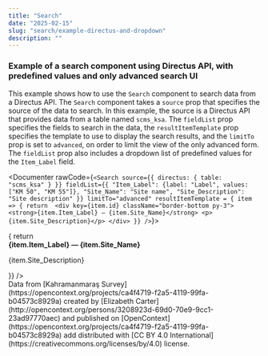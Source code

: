 ```yaml
---
title: "Search"
date: "2025-02-15"
slug: "search/example-directus-and-dropdown"
description: ""
---
```



### Example of a search component using Directus API, with predefined values and only advanced search UI

This example shows how to use the `Search` component to search data from a Directus API. The `Search` component takes a `source` prop that specifies the source of the data to search. In this example, the source is a Directus API that provides data from a table named `scms_ksa`. The `fieldList` prop specifies the fields to search in the data, the `resultItemTemplate` prop specifies the template to use to display the search results, and the `limitTo` prop is set to `advanced`, on order to limit the view of the only advanced form. The `fieldList` prop also includes a dropdown list of predefined values for the `Item_Label` field.

<Documenter rawCode={`<Search
  source={{
    directus: {
      table: "scms_ksa"
    }
  }}
  fieldList={{
    "Item_Label": {label: "Label", values: ["KM 50", "KM 55"]},
    "Site_Name": "Site name",
    "Site_Description": "Site description"
    }}
    limitTo="advanced"
    resultItemTemplate = { item => {
      return  <div key={item.id} className="border-bottom py-3">
        <strong>{item.Item_Label} — {item.Site_Name}</strong>
        <p>{item.Site_Description}</p>
    </div>
    }}
/>`}>
<Search
  source={{
    directus: {
      table: "scms_ksa"
    }
  }}
  fieldList={{
    "Item_Label": {label: "Label", values: ["KM 50", "KM 55"]},
    "Site_Name": "Site name",
    "Site_Description": "Site description"
    }}
    limitTo="advanced"
    resultItemTemplate = { item => {
      return  <div key={item.id} className="border-bottom py-3">
        <strong>{item.Item_Label} — {item.Site_Name}</strong>
        <p>{item.Site_Description}</p>
    </div>
    }}
/>
</Documenter>
    

<div className="text-muted small mt-3">
  Data from [Kahramanmaraş Survey](https://opencontext.org/projects/ca4f4719-f2a5-4119-99fa-b04573c8929a) created by [Elizabeth Carter](http://opencontext.org/persons/3208923d-69d0-70e9-9cc1-23ad97770aec) and published on [OpenContext](https://opencontext.org/projects/ca4f4719-f2a5-4119-99fa-b04573c8929a) add distributed with [CC BY 4.0 International](https://creativecommons.org/licenses/by/4.0) license.
</div>